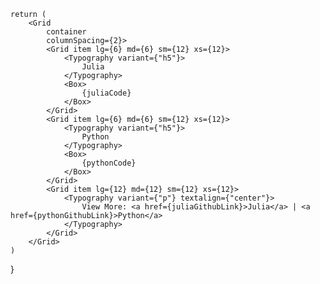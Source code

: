 

    return (
        <Grid
            container
            columnSpacing={2}>
            <Grid item lg={6} md={6} sm={12} xs={12}>
                <Typography variant={"h5"}>
                    Julia
                </Typography>
                <Box>
                    {juliaCode}
                </Box>
            </Grid>
            <Grid item lg={6} md={6} sm={12} xs={12}>
                <Typography variant={"h5"}>
                    Python
                </Typography>
                <Box>
                    {pythonCode}
                </Box>
            </Grid>
            <Grid item lg={12} md={12} sm={12} xs={12}>
                <Typography variant={"p"} textalign={"center"}>
                    View More: <a href={juliaGithubLink}>Julia</a> | <a href={pythonGithubLink}>Python</a>
                </Typography>
            </Grid>
        </Grid>
    )
}